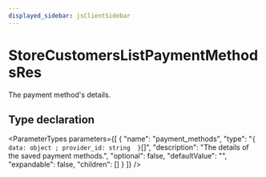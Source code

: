 ```yaml
---
displayed_sidebar: jsClientSidebar
---
```



# StoreCustomersListPaymentMethodsRes

The payment method's details.

## Type declaration

<ParameterTypes parameters={[
  {
    "name": "payment_methods",
    "type": "``{ data: object ; provider_id: string  }``[]",
    "description": "The details of the saved payment methods.",
    "optional": false,
    "defaultValue": "",
    "expandable": false,
    "children": []
  }
]} />
